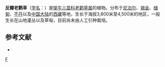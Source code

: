 {{Speciesbox 
| taxon = Geranium refractum
| authority = Edgew. ex Hook. f.
}}
'''反瓣老鹳草'''（[[学名|学名]]：{{lang|la|''Geranium refractum''}}）是[[牻牛儿苗科|牻牛儿苗科]][[老鹳草属|老鹳草属]]的植物。分布于[[尼泊尔|尼泊尔]]、[[锡金|锡金]]、[[缅甸|缅甸]]、[[不丹|不丹]]以及[[中国大陆|中国大陆]]的[[西藏|西藏]]等地，生长于海拔3,800米至4,500米的地区，一般生长在山地灌丛以及草甸，目前尚未由人工引种栽培。

== 参考文献 ==
<div class="references-small">
* {{cite web| url =http://www.bioinfo.cn/db05/KmzwSpecies.php?action=view&id=9721| title =反瓣老鹳草| work =《中国高等植物数据库全库》| publisher =中国科学院微生物研究所| author =昆明植物研究所| accessdate =2009-02-24| deadurl =yes| archiveurl =https://web.archive.org/web/20160305030520/http://www.bioinfo.cn/db05/KmzwSpecies.php?action=view&id=9721| archivedate =2016-03-05}}
</div>
{{Taxonbar|from=Q10912736}}

[[Category:老鹳草属|F]]